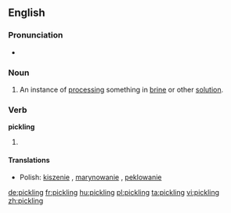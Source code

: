 ==English==

===Pronunciation===
* {{IPA|/ˈpɪk.lɪŋ/}}

===Noun===
{{en-noun}}

# An instance of [[processing]] something in [[brine]] or other [[solution]].

===Verb===
'''pickling'''

# {{present participle of|pickle}}

====Translations====
{{trans-top|present participle of pickle}}
* Polish: [[kiszenie]] {{n}}, [[marynowanie]] {{n}}, [[peklowanie]] {{n}}
{{trans-mid}}
{{trans-bottom}}

[[de:pickling]]
[[fr:pickling]]
[[hu:pickling]]
[[pl:pickling]]
[[ta:pickling]]
[[vi:pickling]]
[[zh:pickling]]